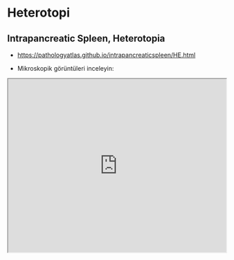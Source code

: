 # Heterotopi

## Intrapancreatic Spleen, Heterotopia


- [https://pathologyatlas.github.io/intrapancreaticspleen/HE.html](https://pathologyatlas.github.io/intrapancreaticspleen/HE.html)

- Mikroskopik görüntüleri inceleyin: 

<iframe src="https://pathologyatlas.github.io/intrapancreaticspleen/HE.html" style="height:400px;width:100%;"></iframe>

